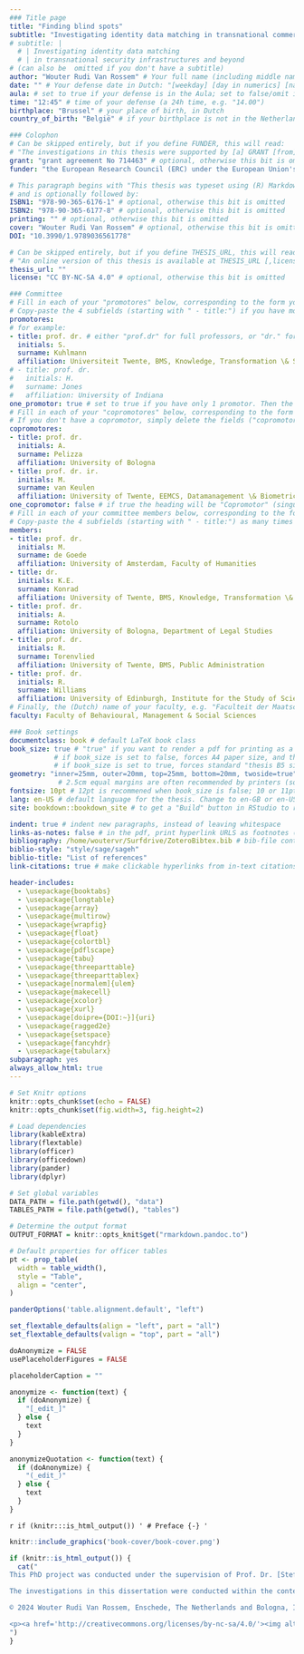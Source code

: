 ```yaml
--- 
### Title page
title: "Finding blind spots"
subtitle: "Investigating identity data matching in transnational commercialized security infrastructures and beyond" # The main title of your thesis (not including possible subtitles)
# subtitle: |
  # | Investigating identity data matching  
  # | in transnational security infrastructures and beyond
# (can also be  omitted if you don't have a subtitle)
author: "Wouter Rudi Van Rossem" # Your full name (including middle names if applicable)
date: "" # Your defense date in Dutch: "[weekday] [day in numerics] [name of month] [year]"
aula: # set to true if your defense is in the Aula; set to false/omit if it is in the Agnietenkapel
time: "12:45" # time of your defense (a 24h time, e.g. "14.00")
birthplace: "Brussel" # your place of birth, in Dutch
country_of_birth: "België" # if your birthplace is not in the Netherlands, fill in the country as well (in Dutch). Omit otherwise!

### Colophon 
# Can be skipped entirely, but if you define FUNDER, this will read: 
# "The investigations in this thesis were supported by [a] GRANT [from] FUNDER"
grant: "grant agreement No 714463" # optional, otherwise this bit is omitted
funder: "the European Research Council (ERC) under the European Union's Horizon 2020 research and innovation program"

# This paragraph begins with "This thesis was typeset using (R) Markdown, \LaTeX\ and the \verb+bookdown+ R-package"
# and is optionally followed by:
ISBN1: "978-90-365-6176-1" # optional, otherwise this bit is omitted
ISBN2: "978-90-365-6177-8" # optional, otherwise this bit is omitted
printing: "" # optional, otherwise this bit is omitted
cover: "Wouter Rudi Van Rossem" # optional, otherwise this bit is omitted
DOI: "10.3990/1.9789036561778"

# Can be skipped entirely, but if you define THESIS_URL, this will read: 
# "An online version of this thesis is available at THESIS_URL [,licensed under a LICENSE.]
thesis_url: ""
license: "CC BY-NC-SA 4.0" # optional, otherwise this bit is omitted

### Committee
# Fill in each of your "promotores" below, corresponding to the form you submitted to the graduate school.
# Copy-paste the 4 subfields (starting with " - title:") if you have more than two, or delete one entry if you have only one promotor.
promotores: 
# for example:
- title: prof. dr. # either "prof.dr" for full professors, or "dr." for others
  initials: S.
  surname: Kuhlmann
  affiliation: Universiteit Twente, BMS, Knowledge, Transformation \& Society
# - title: prof. dr.
#   initials: H.
#   surname: Jones
#   affiliation: University of Indiana
one_promotor: true # set to true if you have only 1 promotor. Then the heading will be "Promotor" (singular), instead of "Promotores".
# Fill in each of your "copromotores" below, corresponding to the form you submitted to the graduate school.
# If you don't have a copromotor, simply delete the fields ("copromotores" and its 4 subfields)
copromotores:
- title: prof. dr. 
  initials: A.
  surname: Pelizza
  affiliation: University of Bologna 
- title: prof. dr. ir.
  initials: M.
  surname: van Keulen
  affiliation: University of Twente, EEMCS, Datamanagement \& Biometrics
one_copromotor: false # if true the heading will be "Copromotor" (singular), instead of "Copromotores" (assuming there is a copromotor)
# Fill in each of your committee members below, corresponding to the form you submitted to the graduate school.
# Copy-paste the 4 subfields (starting with " - title:") as many times as you have committee members.
members:
- title: prof. dr.
  initials: M.
  surname: de Goede
  affiliation: University of Amsterdam, Faculty of Humanities
- title: dr.
  initials: K.E.
  surname: Konrad
  affiliation: University of Twente, BMS, Knowledge, Transformation \& Society
- title: prof. dr.
  initials: A.
  surname: Rotolo
  affiliation: University of Bologna, Department of Legal Studies
- title: prof. dr.
  initials: R.
  surname: Torenvlied
  affiliation: University of Twente, BMS, Public Administration
- title: prof. dr.
  initials: R.
  surname: Williams
  affiliation: University of Edinburgh, Institute for the Study of Science, Technology and Innovation (ISSTI)
# Finally, the (Dutch) name of your faculty, e.g. "Faculteit der Maatschappij- en Gedragswetenschappen"
faculty: Faculty of Behavioural, Management & Social Sciences

### Book settings
documentclass: book # default LaTeX book class
book_size: true # "true" if you want to render a pdf for printing as a book; "false" if you want to print loose pages
           # if book_size is set to false, forces A4 paper size, and the "oneside" classoption
           # if book_size is set to true, forces standard "thesis B5 size" (170mm wide by 240mm high), and the "twoside" classoption
geometry: "inner=25mm, outer=20mm, top=25mm, bottom=20mm, twoside=true" # use this if you want to change the margins
            # 2.5cm equal margins are often recommended by printers (so when book_size: true)
fontsize: 10pt # 12pt is recommened when book_size is false; 10 or 11pt is recommended when book_size is true
lang: en-US # default language for the thesis. Change to en-GB or en-US if you want a specific flavor of English (or to nl for Dutch)
site: bookdown::bookdown_site # to get a "Build" button in RStudio to render the book

indent: true # indent new paragraphs, instead of leaving whitespace
links-as-notes: false # in the pdf, print hyperlink URLS as footnotes (as they can't be clicked on)
bibliography: /home/woutervr/Surfdrive/ZoteroBibtex.bib # bib-file containing bibliographic information on all works you want to cite
biblio-style: "style/sage/sageh"
biblio-title: "List of references"
link-citations: true # make clickable hyperlinks from in-text citations to bibliography at the end

header-includes:
  - \usepackage{booktabs}
  - \usepackage{longtable}
  - \usepackage{array}
  - \usepackage{multirow}
  - \usepackage{wrapfig}
  - \usepackage{float}
  - \usepackage{colortbl}
  - \usepackage{pdflscape}
  - \usepackage{tabu}
  - \usepackage{threeparttable}
  - \usepackage{threeparttablex}
  - \usepackage[normalem]{ulem}
  - \usepackage{makecell}
  - \usepackage{xcolor}
  - \usepackage{xurl}
  - \usepackage[doipre={DOI:~}]{uri}
  - \usepackage{ragged2e}
  - \usepackage{setspace}
  - \usepackage{fancyhdr}
  - \usepackage{tabularx}
subparagraph: yes
always_allow_html: true
---
```


```r
# Set Knitr options
knitr::opts_chunk$set(echo = FALSE)
knitr::opts_chunk$set(fig.width=3, fig.height=2) 

# Load dependencies
library(kableExtra)
library(flextable)
library(officer)
library(officedown)
library(pander)
library(dplyr)

# Set global variables
DATA_PATH = file.path(getwd(), "data")
TABLES_PATH = file.path(getwd(), "tables")

# Determine the output format
OUTPUT_FORMAT = knitr::opts_knit$get("rmarkdown.pandoc.to")

# Default properties for officer tables
pt <- prop_table(
  width = table_width(),
  style = "Table",
  align = "center", 
)

panderOptions('table.alignment.default', "left")

set_flextable_defaults(align = "left", part = "all")
set_flextable_defaults(valign = "top", part = "all")

doAnonymize = FALSE
usePlaceholderFigures = FALSE

placeholderCaption = ""

anonymize <- function(text) {
  if (doAnonymize) {
    "[_edit_]"
  } else {
    text
  }
}

anonymizeQuotation <- function(text) {
  if (doAnonymize) {
    "(_edit_)"
  } else {
    text
  }
}
```

`r if (knitr:::is_html_output()) '
# Preface {-}
'`

```r
knitr::include_graphics('book-cover/book-cover.png')
```

```r
if (knitr::is_html_output()) {
  cat("
This PhD project was conducted under the supervision of Prof. Dr. [Stefan Kuhlmann](https://veridiction.org/), Prof. Dr. [Annalisa Pelizza](https://www.annalisapelizza.eu/) and Dr. Ir. [Maurice van Keulen](https://people.utwente.nl/m.vankeulen) at the department of technology, policy and society (TPS), section [Knowledge, Transformation, and Society (KiTeS)](https://www.utwente.nl/en/bms/kites/), Faculty of Behavioural, Management and Social Sciences (BMS), University of Twente.

The investigations in this dissertation were conducted within the context of the “Processing Citizenship: Digital registration of migrants as co-production of citizens, territory and Europe” project, which has received funding from the European Research Council under the European Union’s Horizon 2020 research and innovation programme under grant agreement No 714463.

© 2024 Wouter Rudi Van Rossem, Enschede, The Netherlands and Bologna, Italy. This workis licensed under the Creative Commons Attribution-NonCommercial-ShareAlike 4.0 International License. To view a copy of this license, visit <http://creativecommons.org/licenses/by-nc-sa/4.0/>. No parts of this dissertation may be reproduced, stored in a retrieval system or transmitted in any form or by any means for commercial purposes without permission of the author. If you remix, transform, or build upon the material,you must distribute your contributions under the same license as the original.

<p><a href='http://creativecommons.org/licenses/by-nc-sa/4.0/'><img alt='Creative Commons License' style='border-width:0' src='https://licensebuttons.net/l/by-nc-sa/4.0/88x31.png'/></a><a href='10.3990/1.9789036561778'> <img src='https://zenodo.org/badge/DOI/10.3990/1.9789036561778.svg' alt='DOI'></a></p>
")
}
```
